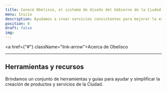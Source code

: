 ```yaml
---
title: Conocé Obelisco, el sistema de diseño del Gobierno de la Ciudad de Buenos Aires
menu: Inicio
description: Ayudamos a crear servicios consistentes para mejorar la experiencia digital de vecinos y vecinas. Nuestras herramientas y recursos impulsan a los equipos internos y externos a trabjar eficazmente.
position: 0
draft: false
img: 
---
```


<a href={"#"} className="link-arrow">Acerca de Obelisco</a>
<hr class="my-3" />

<div className="row">
  <div className="col-6">
    <SimpleCard
      icon={{ name: "bx-atom", color: "#7A58B1" }}
      title="Creamos experiencias"
      description="Te contamos el proceso de trabajo que llevamos adelante en Experiencia Digital con el objetivo de construir mejores experiencias para los vecinos."
      linkText="Ver fundamentos"
      linkUrl="/creamos_experiencias/como_trabajamos"
    />
  </div>
  <div className="col-6">
    <SimpleCard
      icon={{ name: "bxs-component", color: "#F3C237" }}
      title="Componentes"
      description="El sistema de diseño proporciona componentes accesibles para la ideacióon y desarrollo de productos digitales."
      linkText="Ver componentes"
      linkUrl="/componentes/web"
    />
  </div>
  <div className="col-6">
    <SimpleCard
      icon={{ name: "bx-palette", color: "#00BDA7" }}
      title="Guía de estilos"
      description="Los estilos reflejan quienes somos y lo que queremos que los ciudadanos sientan cuando usen cualquiera de nuestros productos."
      linkText="Ver guía de estilos"
      linkUrl="/guías_de_estilos/detalles_formales"
    />
  </div>
  <div className="col-6">
    <SimpleCard
      icon={{ name: "bx-book-open", color: "#FF6940" }}
      title="Contenidos"
      description="Son los lineamientos a tener en cuenta para escribir contenidos en los productos digitales del Gobierno de la Ciudad."
      linkText="Ver contenidos"
      linkUrl="/contenido/comunicar-con-claridad"
    />
  </div>
</div>

## Herramientas y recursos

Brindamos un conjunto de herramientas y guías para ayudar y simplificar la creación de productos y servicios de la Ciudad.

<div className="row card-row">
  <div className="col-6">
    <Card
      icon={{ name: "bx-vector", color: "#7A58B1" }}
      title="UI kit"
      description="Diseña con nuestra librería de componentes en Adobe XD."
      linkText="Ver UI kit"
      linkUrl="/herramientas_y_recursos/ui_kit/"
    />
  </div>
  <div className="col-6">
    <Card
      icon={{ name: "bx-code-alt", color: "#7A58B1" }}
      title="Implementación y desarrollo"
      description="Utilizá nuestras implementaciones de código abierto."
      linkText="Ver implementación"
      linkUrl="/herramientas_y_recursos/implementacion/"
    />
  </div>
</div>
